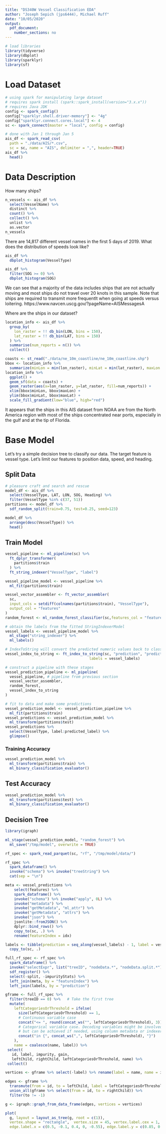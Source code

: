 ```yaml
---
title: "DS340W Vessel Classification EDA"
author: "Joseph Sepich (jps6444), Michael Ruff"
date: "10/05/2020"
output:
  pdf_document:
    number_sections: no
---
```


```r
# load libraries
library(tidyverse)
library(dbplot)
library(sparklyr)
library(sf)
```

# Load Dataset

```r
# using spark for manipulating large dataset
# requires spark install (spark::spark_install(version="3.x.x"))
# requires Java JDK
config <- spark_config()
config["sparklyr.shell.driver-memory"] <- "4g"
config["sparklyr.connect.cores.local"] <- 4
sc <- spark_connect(master = "local", config = config)
```

```r
# done with Jan 1 through Jan 5
ais_df <- spark_read_csv(
  path = "./data/AIS/*.csv",
  sc = sc, name = "AIS", delimiter = ",", header=TRUE) 
ais_df %>%
  head()
```

# Data Description

How many ships?

```r
n_vessels <- ais_df %>%
  select(VesselName) %>%
  distinct %>%
  count() %>%
  collect() %>%
  unlist %>%
  as.vector
n_vessels
```

There are 14,817 different vessel names in the first 5 days of 2019. What does the distribution of speeds look like?

```r
ais_df %>%
  dbplot_histogram(VesselType)
```

```r
ais_df %>%
  filter(SOG >= 0) %>%
  dbplot_histogram(SOG)
```

We can see that a majority of the data includes ships that are not actually moving and most ships do not travel over 20 knots in this sample. Note that ships are required to transmit more frequentlt when going at speeds versus loitering. https://www.navcen.uscg.gov/?pageName=AISMessagesA

Where are the ships in our dataset?

```r
location_info <- ais_df %>%
  group_by(
    lon_raster = !! db_bin(LON, bins = 150),
    lat_raster = !! db_bin(LAT, bins = 150)
  ) %>%
  summarise(num_reports = n()) %>%
  collect()
```

```r
coasts <- st_read("./data/ne_10m_coastline/ne_10m_coastline.shp")
bbox <- location_info %>%
  summarize(minLon = min(lon_raster), minLat = min(lat_raster), maxLon = max(lon_raster), maxLat = max(lat_raster))
location_info %>%
  ggplot() +
  geom_sf(data = coasts) +
  geom_raster(aes(x=lon_raster, y=lat_raster, fill=num_reports)) +
  xlim(bbox$minLon, bbox$maxLon) +
  ylim(bbox$minLat, bbox$maxLat) +
  scale_fill_gradient(low="blue", high="red")
```

It appears that the ships in this AIS dataset from NOAA are from the North America region with most of the ships concentrated near ports, especially in the gulf and at the tip of Florida.

# Base Model

Let's try a simple decision tree to classify our data. The target feature is vessel type. Let's limit our features to position data, speed, and heading.

## Split Data

```r
# pleasure craft and search and rescue
model_df <- ais_df %>%
  select(VesselType, LAT, LON, SOG, Heading) %>%
  filter(VesselType %in% c(37, 51))
partitions <- model_df %>%
  sdf_random_split(train=0.75, test=0.25, seed=123)
```

```r
model_df %>%
  arrange(desc(VesselType)) %>%
  head()
```

## Train Model

```r
vessel_pipeline <- ml_pipeline(sc) %>%
  ft_dplyr_transformer(
    partitions$train
  ) %>%
  ft_string_indexer("VesselType", "label")

vessel_pipeline_model <- vessel_pipeline %>%
  ml_fit(partitions$train)

vessel_vector_assembler <- ft_vector_assembler(
  sc, 
  input_cols = setdiff(colnames(partitions$train), "VesselType"), 
  output_col = "features"
)
random_forest <- ml_random_forest_classifier(sc,features_col = "features")

# obtain the labels from the fitted StringIndexerModel
vessel_labels <- vessel_pipeline_model %>%
  ml_stage("string_indexer") %>%
  ml_labels()

# IndexToString will convert the predicted numeric values back to class labels
vessel_index_to_string <- ft_index_to_string(sc, "prediction", "predicted_label", 
                                      labels = vessel_labels)

# construct a pipeline with these stages
vessel_prediction_pipeline <- ml_pipeline(
  vessel_pipeline, # pipeline from previous section
  vessel_vector_assembler, 
  random_forest,
  vessel_index_to_string
)

# fit to data and make some predictions
vessel_prediction_model <- vessel_prediction_pipeline %>%
  ml_fit(partitions$train)
vessel_predictions <- vessel_prediction_model %>%
  ml_transform(partitions$test)
vessel_predictions %>%
  select(VesselType, label:predicted_label) %>%
  glimpse()
```

### Training Accuracy

```r
vessel_prediction_model %>%
  ml_transform(partitions$train) %>%
  ml_binary_classification_evaluator()
```

## Test Accuracy

```r
vessel_prediction_model %>%
  ml_transform(partitions$test) %>%
  ml_binary_classification_evaluator()
```

## Decision Tree

```r
library(igraph)

ml_stage(vessel_prediction_model, "random_forest") %>% 
  ml_save("/tmp/model", overwrite = TRUE)

rf_spec <- spark_read_parquet(sc, "rf", "/tmp/model/data/")

rf_spec %>% 
  spark_dataframe() %>% 
  invoke("schema") %>% invoke("treeString") %>% 
  cat(sep = "\n")

meta <- vessel_predictions %>% 
    select(features) %>% 
    spark_dataframe() %>% 
    invoke("schema") %>% invoke("apply", 0L) %>% 
    invoke("metadata") %>% 
    invoke("getMetadata", "ml_attr") %>% 
    invoke("getMetadata", "attrs") %>% 
    invoke("json") %>%
    jsonlite::fromJSON() %>% 
    dplyr::bind_rows() %>% 
    copy_to(sc, .) %>%
    rename(featureIndex = idx)

labels <- tibble(prediction = seq_along(vessel_labels) - 1, label = vessel_labels) %>%
  copy_to(sc, .)

full_rf_spec <- rf_spec %>% 
  spark_dataframe() %>% 
  invoke("selectExpr", list("treeID", "nodeData.*", "nodeData.split.*")) %>% 
  sdf_register() %>% 
  select(-split, -impurityStats) %>% 
  left_join(meta, by = "featureIndex") %>% 
  left_join(labels, by = "prediction")

gframe <- full_rf_spec %>% 
  filter(treeID == 0) %>%   # Take the first tree
  mutate(
    leftCategoriesOrThreshold = ifelse(
      size(leftCategoriesOrThreshold) == 1,
      # Continuous variable case
      concat("<= ", round(concat_ws("", leftCategoriesOrThreshold), 3)),
      # Categorical variable case. Decoding variables might be involved
      # but can be achieved if needed, using column metadata or indexer labels
      concat("in {", concat_ws(",", leftCategoriesOrThreshold), "}")
    ),
    name = coalesce(name, label)) %>% 
 select(
   id, label, impurity, gain, 
   leftChild, rightChild, leftCategoriesOrThreshold, name) %>%
 collect()

vertices <- gframe %>% select(-label) %>% rename(label = name, name = id)

edges <- gframe %>%
  transmute(from = id, to = leftChild, label = leftCategoriesOrThreshold) %>% 
  union_all(gframe %>% select(from = id, to = rightChild)) %>% 
  filter(to != -1)

g <- igraph::graph_from_data_frame(edges, vertices = vertices)

plot(
  g, layout = layout_as_tree(g, root = c(1)),
  vertex.shape = "rectangle",  vertex.size = 45, vertex.label.cex = 1,
  edge.label.x = c(0.5, -0.1, 0.4, 0, -0.55), edge.label.y = c(0.85, 0.45, 0.05, -0.35, -0.75))
```




